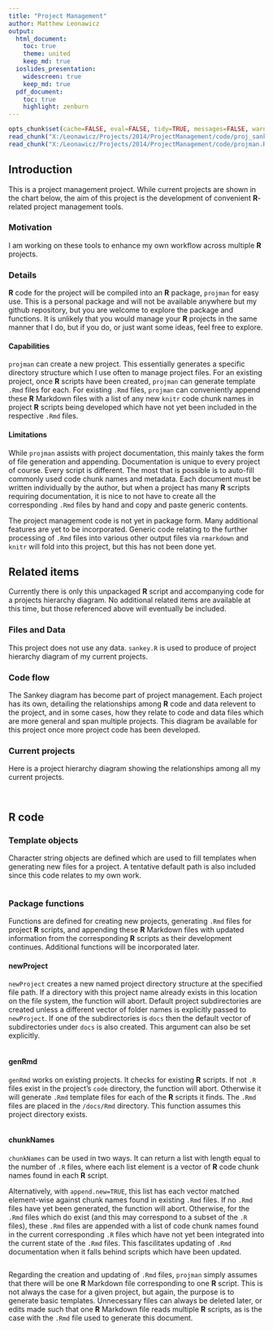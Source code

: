 ```yaml
---
title: "Project Management"
author: Matthew Leonawicz
output:
  html_document:
    toc: true
    theme: united
    keep_md: true
  ioslides_presentation:
    widescreen: true
    keep_md: true
  pdf_document:
    toc: true
    highlight: zenburn
---
```


```r
opts_chunk$set(cache=FALSE, eval=FALSE, tidy=TRUE, messages=FALSE, warnings=FALSE)
read_chunk("X:/Leonawicz/Projects/2014/ProjectManagement/code/proj_sankey.R")
read_chunk("X:/Leonawicz/Projects/2014/ProjectManagement/code/projman.R")
```


## Introduction
This is a project management project.
While current projects are shown in the chart below, the aim of this project is the development of convenient **R**-related project management tools.

### Motivation
I am working on these tools to enhance my own workflow across multiple **R** projects.

### Details
**R** code for the project will be compiled into an **R** package, `projman` for easy use.
This is a personal package and will not be available anywhere but my github repository,
but you are welcome to explore the package and functions.
It is unlikely that you would manage your **R** projects in the same manner that I do,
but if you do, or just want some ideas, feel free to explore.

#### Capabilities
`projman` can create a new project. This essentially generates a specific directory structure which I use often to manage project files.
For an existing project, once **R** scripts have been created, `projman` can generate template ```.Rmd``` files for each.
For existing ```.Rmd``` files, `projman` can conveniently append these **R** Markdown files with a list of any new `knitr` code chunk names
in project **R** scripts being developed which have not yet been included in the respective ```.Rmd``` files.

#### Limitations
While `projman` assists with project documentation, this mainly takes the form of file generation and appending.
Documentation is unique to every project of course. Every script is different.
The most that is possible is to auto-fill commonly used code chunk names and metadata.
Each document must be written individually by the author, but when a project has many **R** scripts requiring documentation,
it is nice to not have to create all the corresponding ```.Rmd``` files by hand and copy and paste generic contents.

The project management code is not yet in package form.
Many additional features are yet to be incorporated.
Generic code relating to the further processing of ```.Rmd``` files into various other output files via `rmarkdown` and `knitr` will fold into this project,
but this has not been done yet.

## Related items
Currently there is only this unpackaged **R** script and accompanying code for a projects hierarchy diagram.
No additional related items are available at this time, but those referenced above will eventually be included.

### Files and Data
This project does not use any data. ```sankey.R``` is used to produce of project hierarchy diagram of my current projects.

### Code flow
The Sankey diagram has become part of project management.
Each project has its own, detailing the relationships among **R** code and data relevent to the project,
and in some cases, how they relate to code and data files which are more general and span multiple projects.
This diagram be available for this project once more project code has been developed.

### Current projects
Here is a project hierarchy diagram showing the relationships among all my current projects.

```r
```

```r
```
<style>iframe.rChart{ width: 100%; height: 640px;}</style>

## R code

### Template objects
Character string objects are defined which are used to fill templates when generating new files for a project.
A tentative default path is also included since this code relates to my own work.

```r
```

### Package functions
Functions are defined for creating new projects, generating ```.Rmd``` files for project **R** scripts,
and appending these **R** Markdown files with updated information from the corresponding **R** scripts as their development continues.
Additional functions will be incorporated later.

#### newProject
```newProject``` creates a new named project directory structure at the specified file path.
If a directory with this project name already exists in this location on the file system, the function will abort.
Default project subdirectories are created unless a different vector of folder names is explicitly passed to ```newProject```.
If one of the subdirectories is `docs` then the default vector of subdirectories under `docs` is also created.
This argument can also be set explicitly.

```r
```

#### genRmd
```genRmd``` works on existing projects. It checks for existing **R** scripts.
If not ```.R``` files exist in the project's `code` directory, the function will abort.
Otherwise it will generate ```.Rmd``` template files for each of the **R** scripts it finds.
The ```.Rmd``` files are placed in the `/docs/Rmd` directory.
This function assumes this project directory exists.

```r
```

#### chunkNames
```chunkNames``` can be used in two ways.
It can return a list with length equal to the number of ```.R``` files,
where each list element is a vector of **R** code chunk names found in each **R** script.

Alternatively, with ```append.new=TRUE```, this list has each vector matched element-wise against chunk names found in existing ```.Rmd``` files.
If no ```.Rmd``` files have yet been generated, the function will abort.
Otherwise, for the ```.Rmd``` files which do exist (and this may correspond to a subset of the ```.R``` files),
these ```.Rmd``` files are appended with a list of code chunk names found in the current corresponding ```.R``` files
which have not yet been integrated into the current state of the ```.Rmd``` files.
This fascilitates updating of ```.Rmd``` documentation when it falls behind scripts which have been updated.

```r
```

Regarding the creation and updating of ```.Rmd``` files, `projman` simply assumes that there will be one **R** Markdown file corresponding to one **R** script.
This is not always the case for a given project, but again, the purpose is to generate basic templates.
Unnecessary files can always be deleted later, or edits made such that one **R** Markdown file reads multiple **R** scripts,
as is the case with the ```.Rmd``` file used to generate this document.
